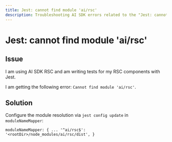 ```yaml
---
title: Jest: cannot find module 'ai/rsc'
description: Troubleshooting AI SDK errors related to the "Jest: cannot find module 'ai/rsc'" error.
---
```


# Jest: cannot find module 'ai/rsc'

## Issue

I am using AI SDK RSC and am writing tests for my RSC components with Jest.

I am getting the following error: `Cannot find module 'ai/rsc'`.

## Solution

Configure the module resolution via `jest config update` in `moduleNameMapper`:

```
moduleNameMapper: { ... '^ai/rsc$': '<rootDir>/node_modules/ai/rsc/dist', }
```
